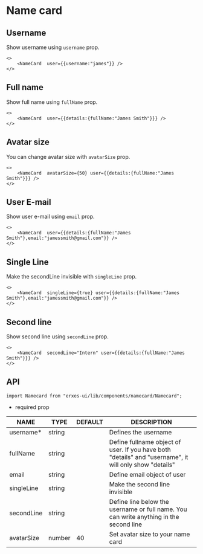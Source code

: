 
<HeroPattern />

# Name card
## **Username**
Show username using `username` prop.

```tsx
<>
	<NameCard  user={{username:"james"}} />
</>
```

## **Full name**
Show full name using `fullName` prop.

```tsx
<>
	<NameCard  user={{details:{fullName:"James Smith"}}} />
</>
```

## **Avatar size**
You can change avatar size with `avatarSize` prop.

```tsx
<>
	<NameCard  avatarSize={50} user={{details:{fullName:"James Smith"}}} />
</>
```

## **User E-mail**
Show user e-mail using `email` prop.

```tsx
<>
	<NameCard  user={{details:{fullName:"James Smith"},email:"jamessmith@gmail.com"}} />
</>
```

## **Single Line**
Make the secondLine invisible with `singleLine` prop.

```tsx
<>
	<NameCard  singleLine={true} user={{details:{fullName:"James Smith"},email:"jamessmith@gmail.com"}} />
</>
```

## **Second line**
Show second line using `secondLine` prop.

```tsx
<>
	<NameCard  secondLine="Intern" user={{details:{fullName:"James Smith"}}} />
</>
```

## **API**

```tsx
import Namecard from "erxes-ui/lib/components/namecard/Namecard";
```
* required prop

| NAME | TYPE | DEFAULT | DESCRIPTION |
| ---| --- | ---| --- |
| username*	 | string |  | Defines the username |
| fullName | string |  | Define fullname object of user. If you have both "details" and "username", it will only show "details" |
| email | string| | Define email object of user |
| singleLine | string |  | Make the second line invisible |
| secondLine | string |  | Define line below the username or full name. You can write anything in the second line |
| avatarSize | number | 40  | Set avatar size to your name card |